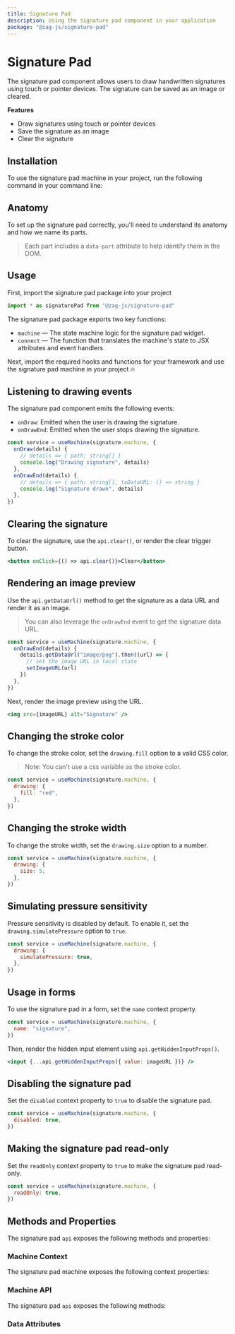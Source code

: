```yaml
---
title: Signature Pad
description: Using the signature pad component in your application
package: "@zag-js/signature-pad"
---
```


# Signature Pad

The signature pad component allows users to draw handwritten signatures using
touch or pointer devices. The signature can be saved as an image or cleared.

<Resources pkg="@zag-js/signature-pad" />

<Showcase id="SignaturePad" />

**Features**

- Draw signatures using touch or pointer devices
- Save the signature as an image
- Clear the signature

## Installation

To use the signature pad machine in your project, run the following command in
your command line:

<CodeSnippet id="signature-pad/installation.mdx" />

## Anatomy

To set up the signature pad correctly, you'll need to understand its anatomy and
how we name its parts.

> Each part includes a `data-part` attribute to help identify them in the DOM.

<Anatomy id="signature-pad" />

## Usage

First, import the signature pad package into your project

```jsx
import * as signaturePad from "@zag-js/signature-pad"
```

The signature pad package exports two key functions:

- `machine` — The state machine logic for the signature pad widget.
- `connect` — The function that translates the machine's state to JSX attributes
  and event handlers.

Next, import the required hooks and functions for your framework and use the
signature pad machine in your project 🔥

<CodeSnippet id="signature-pad/usage.mdx" />

## Listening to drawing events

The signature pad component emits the following events:

- `onDraw`: Emitted when the user is drawing the signature.
- `onDrawEnd`: Emitted when the user stops drawing the signature.

```jsx
const service = useMachine(signature.machine, {
  onDraw(details) {
    // details => { path: string[] }
    console.log("Drawing signature", details)
  },
  onDrawEnd(details) {
    // details => { path: string[], toDataURL: () => string }
    console.log("Signature drawn", details)
  },
})
```

## Clearing the signature

To clear the signature, use the `api.clear()`, or render the clear trigger
button.

```jsx
<button onClick={() => api.clear()}>Clear</button>
```

## Rendering an image preview

Use the `api.getDataUrl()` method to get the signature as a data URL and render
it as an image.

> You can also leverage the `onDrawEnd` event to get the signature data URL.

```jsx
const service = useMachine(signature.machine, {
  onDrawEnd(details) {
    details.getDataUrl("image/png").then((url) => {
      // set the image URL in local state
      setImageURL(url)
    })
  },
})
```

Next, render the image preview using the URL.

```jsx
<img src={imageURL} alt="Signature" />
```

## Changing the stroke color

To change the stroke color, set the `drawing.fill` option to a valid CSS color.

> Note: You can't use a css variable as the stroke color.

```jsx
const service = useMachine(signature.machine, {
  drawing: {
    fill: "red",
  },
})
```

## Changing the stroke width

To change the stroke width, set the `drawing.size` option to a number.

```jsx
const service = useMachine(signature.machine, {
  drawing: {
    size: 5,
  },
})
```

## Simulating pressure sensitivity

Pressure sensitivity is disabled by default. To enable it, set the
`drawing.simulatePressure` option to `true`.

```jsx
const service = useMachine(signature.machine, {
  drawing: {
    simulatePressure: true,
  },
})
```

## Usage in forms

To use the signature pad in a form, set the `name` context property.

```jsx
const service = useMachine(signature.machine, {
  name: "signature",
})
```

Then, render the hidden input element using `api.getHiddenInputProps()`.

```jsx
<input {...api.getHiddenInputProps({ value: imageURL })} />
```

## Disabling the signature pad

Set the `disabled` context property to `true` to disable the signature pad.

```jsx
const service = useMachine(signature.machine, {
  disabled: true,
})
```

## Making the signature pad read-only

Set the `readOnly` context property to `true` to make the signature pad
read-only.

```jsx
const service = useMachine(signature.machine, {
  readOnly: true,
})
```

## Methods and Properties

The signature pad `api` exposes the following methods and properties:

### Machine Context

The signature pad machine exposes the following context properties:

<ContextTable name="signature-pad" />

### Machine API

The signature pad `api` exposes the following methods:

<ApiTable name="signature-pad" />

### Data Attributes

<DataAttrTable name="signature-pad" />
